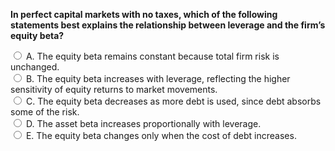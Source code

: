 ::: {.question-block}

<form onsubmit="event.preventDefault(); checkAnswer('module7_mcq_q68')" data-correct-answer="B">
<strong style="display: block;">In perfect capital markets with no taxes, which of the following statements best explains the relationship between leverage and the firm’s equity beta?</strong>

<label><input type="radio" name="module7_mcq_q68" value="A"> A. The equity beta remains constant because total firm risk is unchanged.</label><br>
<label><input type="radio" name="module7_mcq_q68" value="B"> B. The equity beta increases with leverage, reflecting the higher sensitivity of equity returns to market movements.</label><br>
<label><input type="radio" name="module7_mcq_q68" value="C"> C. The equity beta decreases as more debt is used, since debt absorbs some of the risk.</label><br>
<label><input type="radio" name="module7_mcq_q68" value="D"> D. The asset beta increases proportionally with leverage.</label><br>
<label><input type="radio" name="module7_mcq_q68" value="E"> E. The equity beta changes only when the cost of debt increases.</label><br>
</form>

<div id="feedback-module7_mcq_q68" class="feedback" data-status="" style="display:none;">
✅ Correct: B. In the absence of taxes, leverage magnifies the volatility of equity returns without affecting total firm risk.  
The relationship is $\beta_E = \beta_U(1 + \frac{D}{E})$, meaning that a higher debt-to-equity ratio directly increases the equity beta.
</div>

:::
